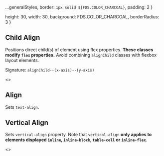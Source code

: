 
  ...generalStyles,
  border: `1px solid ${FDS.COLOR_CHARCOAL}`,
  padding: 2 
}

  height: 30,
  width: 30,
  background: FDS.COLOR_CHARCOAL,
  borderRadius: 3
}

<Meta title="Style Utilities/Position"  />

## Child Align
Positions direct child(s) of element using flex properties.
**These classes modify `flex` properties.**
Avoid combining `alignChild` classes with flexbox layout elements.

Signature: `alignChild--(x-axis)--(y-axis)`

<Story name="Child Align">
  <>
    <div style={containerStyles}>
      <Item label="center--center"><div className="alignChild--center--center" style={positionStyles}><div style={boxStyles}/></div></Item>
      <Item label="center--top"><div className="alignChild--center--top" style={positionStyles}><div style={boxStyles}/></div></Item>
      <Item label="center--bottom"><div className="alignChild--center--bottom" style={positionStyles}><div style={boxStyles}/></div></Item>
      <Item label="left--center"><div className="alignChild--left--center" style={positionStyles}><div style={boxStyles}/></div></Item>
      <Item label="left--top"><div className="alignChild--left--top" style={positionStyles}><div style={boxStyles}/></div></Item>
      <Item label="left--bottom"><div className="alignChild--left--bottom" style={positionStyles}><div style={boxStyles}/></div></Item>
      <Item label="right--center"><div className="alignChild--right--center" style={positionStyles}><div style={boxStyles}/></div></Item>
      <Item label="right--top"><div className="alignChild--right--top" style={positionStyles}><div style={boxStyles}/></div></Item>
      <Item label="right--bottom"><div className="alignChild--right--bottom" style={positionStyles}><div style={boxStyles}/></div></Item>
    </div>
    <ClassTableLayout
      headers={['class', 'description']}
      rows={[
        ['alignChild--left--top', 'Adds standard margin to top of element'],
        ['alignChild--left--center', 'Adds standard margin to bottom of element'],
        ['alignChild--left--bottom', 'Adds standard margin to right of of element'],
        ['alignChild--right--top', 'Adds standard margin to left of element'],
        ['alignChild--right--center', 'Adds standard margin to all sides'],
        ['alignChild--right--bottom', 'Adds standard margin to all sides'],
        ['alignChild--center--top', 'Adds standard margin to all sides'],
        ['alignChild--center--center', 'Adds standard margin to all sides'],
        ['alignChild--center--bottom', 'Adds standard margin to all sides'],
      ]} 
    />
  </>
</Story>

## Align
Sets `text-align`.

<Story name="Align">
  <ClassTableLayout
    headers={['class', 'description']}
    rows={[
      ['align--left', 'Sets `text-align` to `left`'],
      ['align--center', 'Sets `text-align` to `center`'],
      ['align-right', 'Sets `text-align` to `right`'],
    ]} 
  />
</Story>

## Vertical Align
Sets `vertical-align` property. Note that `vertical-align`
**only applies to elements displayed `inline`, `inline-block`,
`table-cell` or `inline-flex`**.

<Story name="Flush">
  <>
    <ClassTableLayout
      headers={['class', 'description']}
      rows={[
        ['valign--top', 'Sets `vertical-align` to `top`'],
        ['valign--center', 'Sets `vertical-align` to `middle`'],
        ['valign--bottom', 'Sets `vertical-align` to `bottom`'],
      ]} 
    />
  </>
</Story>
